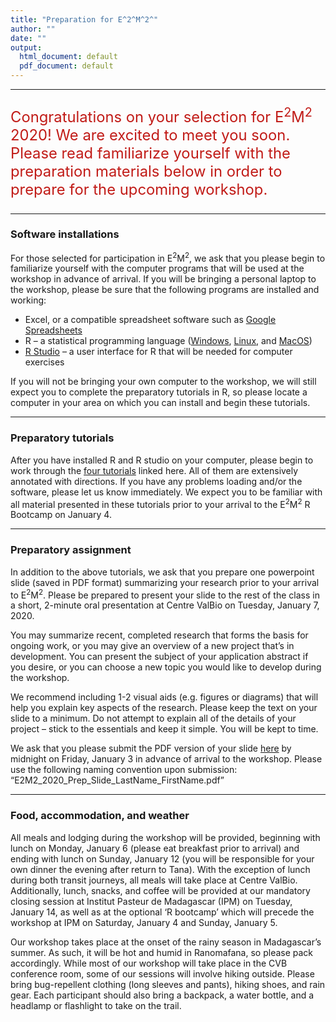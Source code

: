 ```yaml
---
title: "Preparation for E^2^M^2^"
author: ""
date: ""
output:
  html_document: default
  pdf_document: default
---
```

<style type="text/css">
h1.title {
  font-size: 31px;
  color:black;
}
</style>

---

<div style="text-align: left; font-size: 1.7em; color:#C11B17;">
Congratulations on your selection for E^2^M^2^ 2020! We are excited to meet you soon. Please read familiarize yourself with the preparation materials below in order to prepare for the upcoming workshop.
</div>

---

### **Software installations**

For those selected for participation in E^2^M^2^, we ask that you please begin to familiarize yourself with the computer programs that will be used at the workshop in advance of arrival. If you will be bringing a personal laptop to the workshop, please be sure that the following programs are installed and working:

* Excel, or a compatible spreadsheet software such as [Google Spreadsheets](https://docs.google.com/spreadsheets/u/0/)
* R – a statistical programming language ([Windows](https://cran.r-project.org/bin/windows/base/), [Linux](https://cran.r-project.org/bin/linux/), and [MacOS](https://cran.r-project.org/bin/macosx/))
* [R Studio](https://www.rstudio.com/products/rstudio/download/) – a user interface for R that will be needed for computer exercises

If you will not be bringing your own computer to the workshop, we will still expect you to complete the preparatory tutorials in R, so please locate a computer in your area on which you can install and begin these tutorials.

---

### **Preparatory tutorials**

After you have installed R and R studio on your computer, please begin to work through the [four tutorials](E2M2-2018/E2M2_R_tutorials.zip) linked here. All of them are extensively annotated with directions. If you have any problems loading and/or the software, please let us know immediately. We expect you to be familiar with all material presented in these tutorials prior to your arrival to the E^2^M^2^ R Bootcamp on January 4.

---

### **Preparatory assignment**

In addition to the above tutorials, we ask that you prepare one powerpoint slide (saved in PDF format) summarizing your research prior to your arrival to E^2^M^2^. Please be prepared to present your slide to the rest of the class in a short, 2-minute oral presentation at Centre ValBio on Tuesday, January 7, 2020.

You may summarize recent, completed research that forms the basis for ongoing work, or you may give an overview of a new project that’s in development. You can present the subject of your application abstract if you desire, or you can choose a new topic you would like to develop during the workshop.

We recommend including 1-2 visual aids (e.g. figures or diagrams) that will help you explain key aspects of the research. Please keep the text on your slide to a minimum. Do not attempt to explain all of the details of your project – stick to the essentials and keep it simple. You will be kept to time.

We ask that you please submit the PDF version of your slide [here](https://airtable.com/shrBZDKMYdliP58cx) by midnight on Friday, January 3 in advance of arrival to the workshop. Please use the following naming convention upon submission: "E2M2_2020_Prep_Slide_LastName_FirstName.pdf"


---

### **Food, accommodation, and weather**

All meals and lodging during the workshop will be provided, beginning with lunch on Monday, January 6 (please eat breakfast prior to arrival) and ending with lunch on Sunday, January 12 (you will be responsible for your own dinner the evening after return to Tana). With the exception of lunch during both transit journeys, all meals will take place at Centre ValBio. Additionally, lunch, snacks, and coffee will be provided at our mandatory closing session at Institut Pasteur de Madagascar (IPM) on Tuesday, January 14, as well as at the optional 'R bootcamp' which will precede the workshop at IPM on Saturday, January 4 and Sunday, January 5.

Our workshop takes place at the onset of the rainy season in Madagascar’s summer. As such, it will be hot and humid in Ranomafana, so please pack accordingly. While most of our workshop will take place in the CVB conference room, some of our sessions will involve hiking outside. Please bring bug-repellent clothing (long sleeves and pants), hiking shoes, and rain gear. Each participant should also bring a backpack, a water bottle, and a headlamp or flashlight to take on the trail.

